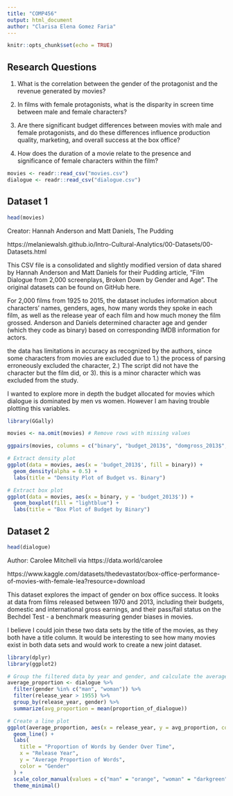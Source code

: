 ```yaml
---
title: "COMP456"
output: html_document
author: "Clarisa Elena Gomez Faria"
---
```


```r
knitr::opts_chunk$set(echo = TRUE)
```

## Research Questions 

1. What is the correlation between the gender of the protagonist and the revenue generated by movies?

2. In films with female protagonists, what is the disparity in screen time between male and female characters?

3. Are there significant budget differences between movies with male and female protagonists, and do these differences influence production quality, marketing, and overall success at the box office?

4. How does the duration of a movie relate to the presence and significance of female characters within the film?


```r
movies <- readr::read_csv("movies.csv") 
dialogue <- readr::read_csv("dialogue.csv") 
```

## Dataset 1 
```r
head(movies)
```

Creator: Hannah Anderson and Matt Daniels, The Pudding

https://melaniewalsh.github.io/Intro-Cultural-Analytics/00-Datasets/00-Datasets.html  

This CSV file is a consolidated and slightly modified version of data shared by Hannah Anderson and Matt Daniels for their Pudding article, “Film Dialogue from 2,000 screenplays, Broken Down by Gender and Age”. The original datasets can be found on GitHub here.

For 2,000 films from 1925 to 2015, the dataset includes information about characters’ names, genders, ages, how many words they spoke in each film, as well as the release year of each film and how much money the film grossed. Anderson and Daniels determined character age and gender (which they code as binary) based on corresponding IMDB information for actors. 

the data has limitations in accuracy as recognized by the authors, since some characters from movies are excluded due to 1.) the process of parsing erroneously excluded the character, 2.) The script did not have the character but the film did, or 3). this is a minor character which was excluded from the study.

I wanted to explore more in depth the budget allocated for movies which dialogue is dominated by men vs women. However I am having trouble plotting this variables. 


```r
library(GGally)

movies <- na.omit(movies) # Remove rows with missing values

ggpairs(movies, columns = c("binary", "budget_2013$", "domgross_2013$", "intgross_2013$"), aes(fill = binary))

# Extract density plot
ggplot(data = movies, aes(x = 'budget_2013$', fill = binary)) +
  geom_density(alpha = 0.5) +
  labs(title = "Density Plot of Budget vs. Binary")

# Extract box plot
ggplot(data = movies, aes(x = binary, y = 'budget_2013$')) +
  geom_boxplot(fill = "lightblue") +
  labs(title = "Box Plot of Budget by Binary")

```

## Dataset 2
```r
head(dialogue)
```


Author: Carolee Mitchell via https://data.world/carolee

https://www.kaggle.com/datasets/thedevastator/box-office-performance-of-movies-with-female-lea?resource=download

This dataset explores the impact of gender on box office success. It looks at data from films released between 1970 and 2013, including their budgets, domestic and international gross earnings, and their pass/fail status on the Bechdel Test - a benchmark measuring gender biases in movies.

I believe I could join these two data sets by the title of the movies, as they both have a title column. It would be interesting to see how many movies exist in both data sets and would work to create a new joint dataset. 


```r
library(dplyr)
library(ggplot2)

# Group the filtered data by year and gender, and calculate the average proportion of words spoken
average_proportion <- dialogue %>%
  filter(gender %in% c("man", "woman")) %>% 
  filter(release_year > 1955) %>% 
  group_by(release_year, gender) %>%
  summarize(avg_proportion = mean(proportion_of_dialogue))

# Create a line plot
ggplot(average_proportion, aes(x = release_year, y = avg_proportion, color = gender)) +
  geom_line() +
  labs(
    title = "Proportion of Words by Gender Over Time",
    x = "Release Year",
    y = "Average Proportion of Words",
    color = "Gender"
  ) +
  scale_color_manual(values = c("man" = "orange", "woman" = "darkgreen")) + # Set custom colors
  theme_minimal()

```

